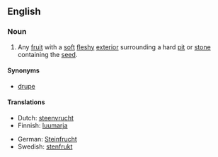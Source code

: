 {{wikipedia|Drupe}}
==English==

===Noun===
{{en-noun|sg=[[stone]] [[fruit]]}}

# Any [[fruit]] with a [[soft]] [[fleshy]] [[exterior]] surrounding a hard [[pit]] or [[stone]] containing the [[seed]].

====Synonyms====
* [[drupe]]

====Translations====
{{trans-top|fruit with soft flesh and a hard pit}}
* Dutch: [[steenvrucht]] {{f}}
* Finnish: [[luumarja]]
{{trans-mid}}
* German: [[Steinfrucht]] {{f}}
* Swedish: [[stenfrukt]] {{c}}
{{trans-bottom}}